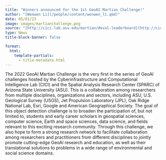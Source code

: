 ```yaml
---
title: "Winners announced for the 1st GeoAI Martian Challenge!"
author: "[Wenwen Li](/people/content/wenwen_li.qmd)"
date: 05/01/23
image: images/martianchallenge.png
source: "[http://cici.lab.asu.edu/martian/#eval-leaderboard](http://cici.lab.asu.edu/martian/#eval-leaderboard)"
type: News
title-block-banner: false

format: 
  html:
    template-partials: 
      - title-metadata.html
---
```


The 2022 GeoAI Martian Challenge is the very first in the series of GeoAI challenges hosted by the Cyberinfrastructure and Computational Intelligence Lab (CICI) and the Spatial Analysis Research Center (SPARC) of Arizona State University (ASU). This is a collaboration among researchers from multiple disciplines, organizations and sectors, including ASU, U.S. Geological Survey (USGS), Jet Propulsion Laboratory (JPL), Oak Ridge National Lab, Esri, Google and American Geographical Society. The goal of this object detection challenge is to broaden the participation of, but not limited to, students and early career scholars in geospatial sciences, computer science, Earth and space sciences, data science, and fields relevant to this exciting research community. Through this challenge, we also hope to form a strong research network to facilitate collaboration among researchers and practitioners from different disciplines to jointly promote cutting-edge GeoAI research and education, as well as their translational solutions to problems in a wide range of environmental and social science domains.
